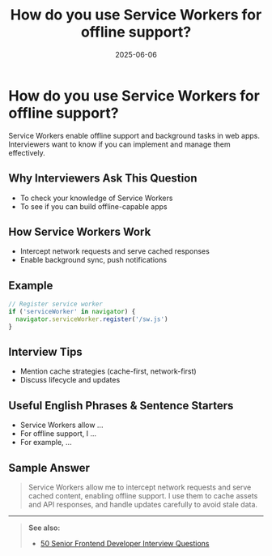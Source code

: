 ﻿---
title: 'How do you use Service Workers for offline support?'
date: '2025-06-06'
tags: ['interview', 'service worker', 'offline', 'frontend']
draft: false
summary: 'A practical guide to using Service Workers for offline support in frontend apps, with examples and interview tips.'
authors: ['default']
layout: PostSimple
---

# How do you use Service Workers for offline support?

Service Workers enable offline support and background tasks in web apps. Interviewers want to know if you can implement and manage them effectively.

## Why Interviewers Ask This Question

- To check your knowledge of Service Workers
- To see if you can build offline-capable apps

## How Service Workers Work

- Intercept network requests and serve cached responses
- Enable background sync, push notifications

## Example

```js
// Register service worker
if ('serviceWorker' in navigator) {
  navigator.serviceWorker.register('/sw.js')
}
```

## Interview Tips

- Mention cache strategies (cache-first, network-first)
- Discuss lifecycle and updates

## Useful English Phrases & Sentence Starters

- Service Workers allow ...
- For offline support, I ...
- For example, ...

## Sample Answer

> Service Workers allow me to intercept network requests and serve cached content, enabling offline support. I use them to cache assets and API responses, and handle updates carefully to avoid stale data.

---

> **See also:**
>
> - [50 Senior Frontend Developer Interview Questions](./)
